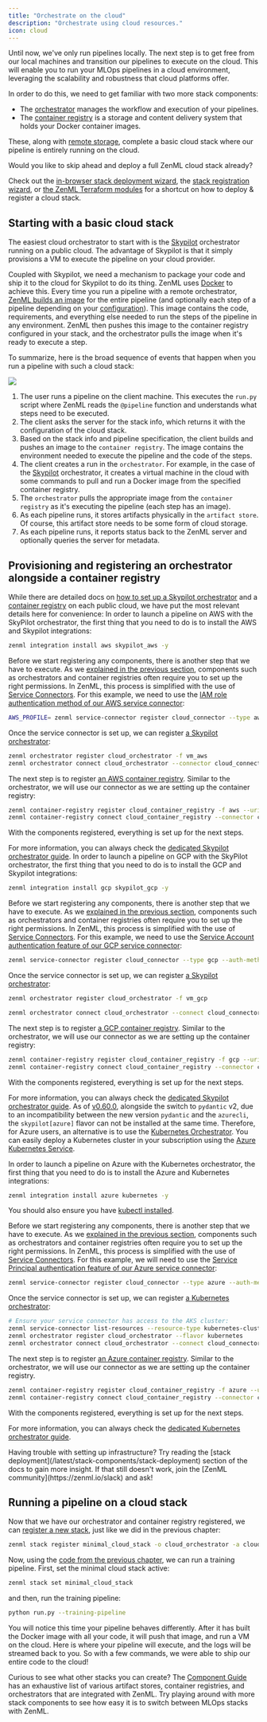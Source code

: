 ```yaml
---
title: "Orchestrate on the cloud"
description: "Orchestrate using cloud resources."
icon: cloud
---
```


Until now, we've only run pipelines locally. The next step is to get free from our local machines and transition our pipelines to execute on the cloud. This will enable you to run your MLOps pipelines in a cloud environment, leveraging the scalability and robustness that cloud platforms offer.

In order to do this, we need to get familiar with two more stack components:

* The [orchestrator](/latest/stack-components/orchestrators) manages the workflow and execution of your pipelines.
* The [container registry](/latest/stack-components/container-registries) is a storage and content delivery system that holds your Docker container images.

These, along with [remote storage](/latest/user-guide/guides/production-guide/remote-storage), complete a basic cloud stack where our pipeline is entirely running on the cloud.

<Info>
Would you like to skip ahead and deploy a full ZenML cloud stack already?

Check out the [in-browser stack deployment wizard](/latest/stack-components/stack-deployment/deploy-a-cloud-stack), the [stack registration wizard](/latest/stack-components/stack-deployment/register-a-cloud-stack), or [the ZenML Terraform modules](/latest/stack-components/stack-deployment/deploy-a-cloud-stack-with-terraform) for a shortcut on how to deploy & register a cloud stack.
</Info>

## Starting with a basic cloud stack

The easiest cloud orchestrator to start with is the [Skypilot](https://skypilot.readthedocs.io/) orchestrator running on a public cloud. The advantage of Skypilot is that it simply provisions a VM to execute the pipeline on your cloud provider.

Coupled with Skypilot, we need a mechanism to package your code and ship it to the cloud for Skypilot to do its thing. ZenML uses [Docker](https://www.docker.com/) to achieve this. Every time you run a pipeline with a remote orchestrator, [ZenML builds an image](/latest/usage/project-setup/setting-up-a-project-repository/connect-your-git-repository) for the entire pipeline (and optionally each step of a pipeline depending on your [configuration](/latest/usage/project-setup/customize-docker-builds)). This image contains the code, requirements, and everything else needed to run the steps of the pipeline in any environment. ZenML then pushes this image to the container registry configured in your stack, and the orchestrator pulls the image when it's ready to execute a step.

To summarize, here is the broad sequence of events that happen when you run a pipeline with such a cloud stack:
<Frame caption="Sequence of events that happen when running a pipeline on a full cloud stack.
">
  <img src="/_assets/user-guide/production-guide/Fcloud_orchestration_run.png" />
</Frame>

1. The user runs a pipeline on the client machine. This executes the `run.py` script where ZenML reads the `@pipeline` function and understands what steps need to be executed.
2. The client asks the server for the stack info, which returns it with the configuration of the cloud stack.
3. Based on the stack info and pipeline specification, the client builds and pushes an image to the `container registry`. The image contains the environment needed to execute the pipeline and the code of the steps.
4. The client creates a run in the `orchestrator`. For example, in the case of the [Skypilot](https://skypilot.readthedocs.io/) orchestrator, it creates a virtual machine in the cloud with some commands to pull and run a Docker image from the specified container registry.
5. The `orchestrator` pulls the appropriate image from the `container registry` as it's executing the pipeline (each step has an image).
6. As each pipeline runs, it stores artifacts physically in the `artifact store`. Of course, this artifact store needs to be some form of cloud storage.
7. As each pipeline runs, it reports status back to the ZenML server and optionally queries the server for metadata.

## Provisioning and registering an orchestrator alongside a container registry

While there are detailed docs on [how to set up a Skypilot orchestrator](/latest/stack-components/orchestrators/skypilot-vm) and a [container registry](/latest/stack-components/container-registries) on each public cloud, we have put the most relevant details here for convenience:
<Tabs>
  <Tab title="AWS">
   In order to launch a pipeline on AWS with the SkyPilot orchestrator, the first thing that you need to do is to install the AWS and Skypilot integrations:

```Bash
zenml integration install aws skypilot_aws -y
```

Before we start registering any components, there is another step that we have to execute. As we [explained in the previous section](/latest/user-guide/guides/production-guide/remote-storage#configuring-permissions-with-your-first-service-connector), components such as orchestrators and container registries often require you to set up the right permissions. In ZenML, this process is simplified with the use of [Service Connectors](/latest/usage/resource-data-management/auth-management). For this example, we need to use the [IAM role authentication method of our AWS service connector](/latest/usage/resource-data-management/auth-management/aws-service-connector#aws-iam-role):


```Bash
AWS_PROFILE= zenml service-connector register cloud_connector --type aws --auto-configure
```

Once the service connector is set up, we can register [a Skypilot orchestrator](/latest/stack-components/orchestrators/skypilot-vm):

```Bash
zenml orchestrator register cloud_orchestrator -f vm_aws
zenml orchestrator connect cloud_orchestrator --connector cloud_connector
```

The next step is to register [an AWS container registry](/latest/stack-components/container-registries/aws). Similar to the orchestrator, we will use our connector as we are setting up the container registry:


```Bash
zenml container-registry register cloud_container_registry -f aws --uri=.dkr.ecr..amazonaws.com
zenml container-registry connect cloud_container_registry --connector cloud_connector
```

With the components registered, everything is set up for the next steps.

For more information, you can always check the [dedicated Skypilot orchestrator guide](/latest/stack-components/orchestrators/skypilot-vm).
  </Tab>
  <Tab title="GCP">
  In order to launch a pipeline on GCP with the SkyPilot orchestrator, the first thing that you need to do is to install the GCP and Skypilot integrations:

```Bash
zenml integration install gcp skypilot_gcp -y
```

Before we start registering any components, there is another step that we have to execute. As we [explained in the previous section](/latest/user-guide/guides/production-guide/remote-storage#configuring-permissions-with-your-first-service-connector), components such as orchestrators and container registries often require you to set up the right permissions. In ZenML, this process is simplified with the use of [Service Connectors](/latest/usage/resource-data-management/auth-management). For this example, we need to use the [Service Account authentication feature of our GCP service connector](/latest/usage/resource-data-management/auth-management/gcp-service-connector#gcp-service-account):

```Bash
zenml service-connector register cloud_connector --type gcp --auth-method service-account --service_account_json=@ --project_id= --generate_temporary_tokens=False
```

Once the service connector is set up, we can register [a Skypilot orchestrator](/latest/stack-components/orchestrators/skypilot-vm):

```Bash
zenml orchestrator register cloud_orchestrator -f vm_gcp

zenml orchestrator connect cloud_orchestrator --connect cloud_connector
```

The next step is to register [a GCP container registry](/latest/stack-components/container-registries/gcp). Similar to the orchestrator, we will use our connector as we are setting up the container registry:

```Bash
zenml container-registry register cloud_container_registry -f gcp --uri=gcr.io/
zenml container-registry connect cloud_container_registry --connector cloud_connector
```

With the components registered, everything is set up for the next steps.

For more information, you can always check the [dedicated Skypilot orchestrator guide](/latest/stack-components/orchestrators/skypilot-vm).
  </Tab>
<Tab title="Azure">
As of [v0.60.0](https://github.com/zenml-io/zenml/releases/tag/0.60.0), alongside the switch to `pydantic` v2, due to an incompatibility between the new version `pydantic` and the `azurecli`, the `skypilot[azure]` flavor can not be installed at the same time. Therefore, for Azure users, an alternative is to use the [Kubernetes Orchestrator](/latest/stack-components/orchestrators/kubernetes). You can easily deploy a Kubernetes cluster in your subscription using the [Azure Kubernetes Service](https://azure.microsoft.com/en-us/products/kubernetes-service).

In order to launch a pipeline on Azure with the Kubernetes orchestrator, the first thing that you need to do is to install the Azure and Kubernetes integrations:

```Bash
zenml integration install azure kubernetes -y
```

You should also ensure you have [kubectl installed](https://kubernetes.io/docs/tasks/tools/).

Before we start registering any components, there is another step that we have to execute. As we [explained in the previous section](/latest/user-guide/guides/production-guide/remote-storage#configuring-permissions-with-your-first-service-connector), components such as orchestrators and container registries often require you to set up the right permissions. In ZenML, this process is simplified with the use of [Service Connectors](/latest/usage/resource-data-management/auth-management). For this example, we will need to use the [Service Principal authentication feature of our Azure service connector](/latest/usage/resource-data-management/auth-management/azure-service-connector#azure-service-principal):

```Bash
zenml service-connector register cloud_connector --type azure --auth-method service-principal --tenant_id= --client_id= --client_secret=
```

Once the service connector is set up, we can register [a Kubernetes orchestrator](/latest/stack-components/orchestrators/kubernetes):

```Bash
# Ensure your service connector has access to the AKS cluster:
zenml service-connector list-resources --resource-type kubernetes-cluster -e
zenml orchestrator register cloud_orchestrator --flavor kubernetes
zenml orchestrator connect cloud_orchestrator --connect cloud_connector
```

The next step is to register [an Azure container registry](/latest/stack-components/container-registries/azure). Similar to the orchestrator, we will use our connector as we are setting up the container registry.

```Bash
zenml container-registry register cloud_container_registry -f azure --uri=.azurecr.io
zenml container-registry connect cloud_container_registry --connector cloud_connector
```

With the components registered, everything is set up for the next steps.

For more information, you can always check the [dedicated Kubernetes orchestrator guide](/latest/stack-components/orchestrators/kubernetes).
  </Tab>
</Tabs>

<Info>
  Having trouble with setting up infrastructure? Try reading the [stack deployment](/latest/stack-components/stack-deployment) section of the docs to gain more insight. If that still doesn't work, join the [ZenML community](https://zenml.io/slack) and ask!
</Info>

## Running a pipeline on a cloud stack

Now that we have our orchestrator and container registry registered, we can [register a new stack](/latest/user-guide/guides/production-guide/understand-stacks#registering-a-stack), just like we did in the previous chapter:

```Bash CLI
zenml stack register minimal_cloud_stack -o cloud_orchestrator -a cloud_artifact_store -c cloud_container_registry
```

Now, using the [code from the previous chapter](/latest/user-guide/guides/production-guide/understand-stacks#run-a-pipeline-on-the-new-local-stack), we can run a training pipeline. First, set the minimal cloud stack active:

```Bash
zenml stack set minimal_cloud_stack
```

and then, run the training pipeline:

```Bash
python run.py --training-pipeline
```

You will notice this time your pipeline behaves differently. After it has built the Docker image with all your code, it will push that image, and run a VM on the cloud. Here is where your pipeline will execute, and the logs will be streamed back to you. So with a few commands, we were able to ship our entire code to the cloud!

Curious to see what other stacks you can create? The [Component Guide](/latest/stack-components/component-guide) has an exhaustive list of various artifact stores, container registries, and orchestrators that are integrated with ZenML. Try playing around with more stack components to see how easy it is to switch between MLOps stacks with ZenML.

